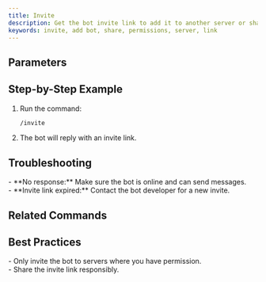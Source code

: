 ```yaml
---
title: Invite
description: Get the bot invite link to add it to another server or share with friends. Includes all necessary permissions.
keywords: invite, add bot, share, permissions, server, link
---
```



## Parameters
<Cards>
  <Card title="No parameters required" description="This command provides the bot invite link" />
</Cards>

## Step-by-Step Example
1. Run the command:
    ```bash
    /invite
    ```
2. The bot will reply with an invite link.

## Troubleshooting
<Callout type="warning">
- **No response:** Make sure the bot is online and can send messages.<br />
- **Invite link expired:** Contact the bot developer for a new invite.
</Callout>

## Related Commands
<Cards>
  <Card title="/support" description="Get the support server link" href="./support" />
  <Card title="/help" description="Get command guidance" href="./help" />
</Cards>

## Best Practices
<Callout type="success">
- Only invite the bot to servers where you have permission.<br />
- Share the invite link responsibly.
</Callout>
